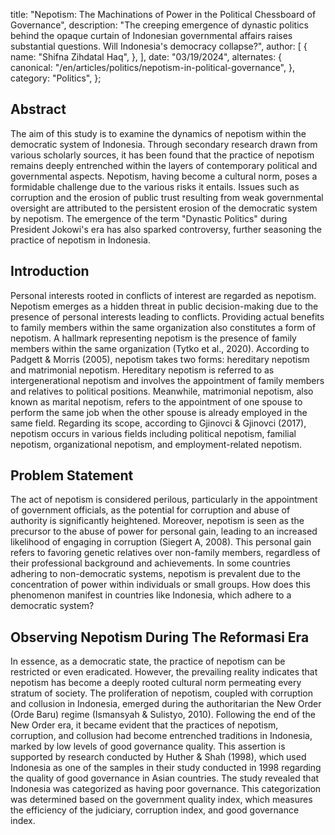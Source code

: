  title:
    "Nepotism: The Machinations of Power in the Political Chessboard of Governance",
  description:
    "The creeping emergence of dynastic politics behind the opaque curtain of Indonesian governmental affairs raises substantial questions. Will Indonesia's democracy collapse?",
  author: [
    {
      name: "Shifna Zihdatal Haq",
    },
  ],
  date: "03/19/2024",
  alternates: {
    canonical: "/en/articles/politics/nepotism-in-political-governance",
  },
  category: "Politics",
};

## Abstract

The aim of this study is to examine the dynamics of nepotism within the democratic system of Indonesia.
Through secondary research drawn from various scholarly sources, it has been found that the practice of
nepotism remains deeply entrenched within the layers of contemporary political and governmental aspects.
Nepotism, having become a cultural norm, poses a formidable challenge due to the various risks it entails.
Issues such as corruption and the erosion of public trust resulting from weak governmental oversight are
attributed to the persistent erosion of the democratic system by nepotism. The emergence of the term
"Dynastic Politics" during President Jokowi's era has also sparked controversy, further seasoning the
practice of nepotism in Indonesia.

## Introduction

Personal interests rooted in conflicts of interest are regarded as nepotism. Nepotism emerges as a
hidden threat in public decision-making due to the presence of personal interests leading to conflicts.
Providing actual benefits to family members within the same organization also constitutes a form of
nepotism. A hallmark representing nepotism is the presence of family members within the same
organization (Tytko et al., 2020). According to Padgett & Morris (2005), nepotism takes two forms:
hereditary nepotism and matrimonial nepotism. Hereditary nepotism is referred to as intergenerational
nepotism and involves the appointment of family members and relatives to political positions.
Meanwhile, matrimonial nepotism, also known as marital nepotism, refers to the appointment of one spouse
to perform the same job when the other spouse is already employed in the same field. Regarding its
scope, according to Gjinovci & Gjinovci (2017), nepotism occurs in various fields including political
nepotism, familial nepotism, organizational nepotism, and employment-related nepotism.

## Problem Statement

The act of nepotism is considered perilous, particularly in the appointment of government officials, as the
potential for corruption and abuse of authority is significantly heightened. Moreover, nepotism is seen as
the precursor to the abuse of power for personal gain, leading to an increased likelihood of engaging in
corruption (Siegert A, 2008). This personal gain refers to favoring genetic relatives over non-family members,
regardless of their professional background and achievements. In some countries adhering to non-democratic systems,
nepotism is prevalent due to the concentration of power within individuals or small groups. How does this phenomenon
manifest in countries like Indonesia, which adhere to a democratic system?

## Observing Nepotism During The Reformasi Era

In essence, as a democratic state, the practice of nepotism can be restricted or even eradicated. However,
the prevailing reality indicates that nepotism has become a deeply rooted cultural norm permeating every
stratum of society. The proliferation of nepotism, coupled with corruption and collusion in Indonesia, emerged
during the authoritarian the New Order (Orde Baru) regime (Ismansyah & Sulistyo, 2010). Following the end of
the New Order era, it became evident that the practices of nepotism, corruption, and collusion had become
entrenched traditions in Indonesia, marked by low levels of good governance quality. This assertion is
supported by research conducted by Huther & Shah (1998), which used Indonesia as one of the samples in
their study conducted in 1998 regarding the quality of good governance in Asian countries. The study revealed
that Indonesia was categorized as having poor governance. This categorization was determined based on the
government quality index, which measures the efficiency of the judiciary, corruption index, and good governance
index.
